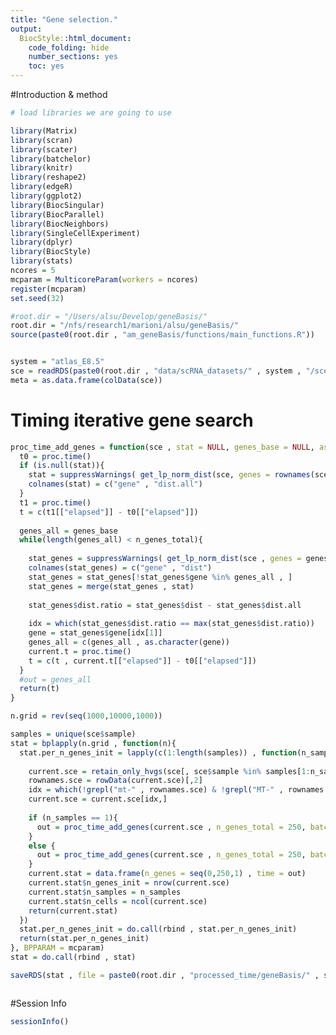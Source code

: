 ```yaml
---
title: "Gene selection."
output:
  BiocStyle::html_document:
    code_folding: hide
    number_sections: yes
    toc: yes  
---
```


#Introduction & method


```r
# load libraries we are going to use

library(Matrix)
library(scran)
library(scater)
library(batchelor)
library(knitr)
library(reshape2)
library(edgeR)
library(ggplot2)
library(BiocSingular)
library(BiocParallel)
library(BiocNeighbors)
library(SingleCellExperiment)
library(dplyr)
library(BiocStyle)
library(stats)
ncores = 5
mcparam = MulticoreParam(workers = ncores)
register(mcparam)
set.seed(32)

#root.dir = "/Users/alsu/Develop/geneBasis/"
root.dir = "/nfs/research1/marioni/alsu/geneBasis/"
source(paste0(root.dir , "am_geneBasis/functions/main_functions.R"))


system = "atlas_E8.5"
sce = readRDS(paste0(root.dir , "data/scRNA_datasets/" , system , "/sce_" , system , ".Rds"))
meta = as.data.frame(colData(sce))


```


# Timing iterative gene search

```r



proc_time_add_genes = function(sce , stat = NULL, genes_base = NULL, assay = "logcounts", n_genes_total = 250, batch , p = 3){
  t0 = proc.time()
  if (is.null(stat)){
    stat = suppressWarnings( get_lp_norm_dist(sce, genes = rownames(sce), assay = assay, batch = batch , n.neigh = 5 , nPC = 50 , genes.predict = rownames(sce) , p = p) )
    colnames(stat) = c("gene" , "dist.all")
  }
  t1 = proc.time()
  t = c(t1[["elapsed"]] - t0[["elapsed"]])
  
  genes_all = genes_base
  while(length(genes_all) < n_genes_total){
    
    stat_genes = suppressWarnings( get_lp_norm_dist(sce , genes = genes_all , assay = assay , batch = batch, n.neigh = 5 , nPC = NULL , genes.predict = rownames(sce) , p = p) )
    colnames(stat_genes) = c("gene" , "dist")   
    stat_genes = stat_genes[!stat_genes$gene %in% genes_all , ] 
    stat_genes = merge(stat_genes , stat)
    
    stat_genes$dist.ratio = stat_genes$dist - stat_genes$dist.all 
      
    idx = which(stat_genes$dist.ratio == max(stat_genes$dist.ratio))
    gene = stat_genes$gene[idx[1]]
    genes_all = c(genes_all , as.character(gene))
    current.t = proc.time()
    t = c(t , current.t[["elapsed"]] - t0[["elapsed"]])
  }
  #out = genes_all
  return(t)
}

n.grid = rev(seq(1000,10000,1000))

samples = unique(sce$sample)
stat = bplapply(n.grid , function(n){
  stat.per_n_genes_init = lapply(c(1:length(samples)) , function(n_samples){
  
    current.sce = retain_only_hvgs(sce[, sce$sample %in% samples[1:n_samples]], n = n, var.thresh = 0)
    rownames.sce = rowData(current.sce)[,2]
    idx = which(!grepl("mt-" , rownames.sce) & !grepl("MT-" , rownames.sce) & !grepl("Mt-" , rownames.sce))
    current.sce = current.sce[idx,]
    
    if (n_samples == 1){
      out = proc_time_add_genes(current.sce , n_genes_total = 250, batch = NULL)
    }
    else {
      out = proc_time_add_genes(current.sce , n_genes_total = 250, batch = "sample")
    }
    current.stat = data.frame(n_genes = seq(0,250,1) , time = out)  
    current.stat$n_genes_init = nrow(current.sce)
    current.stat$n_samples = n_samples
    current.stat$n_cells = ncol(current.sce)
    return(current.stat)
  })
  stat.per_n_genes_init = do.call(rbind , stat.per_n_genes_init)
  return(stat.per_n_genes_init)
}, BPPARAM = mcparam)
stat = do.call(rbind , stat)

saveRDS(stat , file = paste0(root.dir , "processed_time/geneBasis/" , system , "/stat_unparalleled.Rds"))



```

#Session Info

```r
sessionInfo()
```
